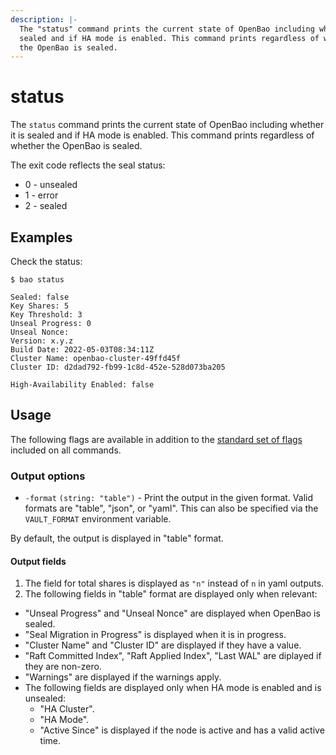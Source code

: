 ```yaml
---
description: |-
  The "status" command prints the current state of OpenBao including whether it is
  sealed and if HA mode is enabled. This command prints regardless of whether
  the OpenBao is sealed.
---
```


# status

The `status` command prints the current state of OpenBao including whether it is
sealed and if HA mode is enabled. This command prints regardless of whether the
OpenBao is sealed.

The exit code reflects the seal status:

- 0 - unsealed
- 1 - error
- 2 - sealed

## Examples

Check the status:

```shell-session
$ bao status

Sealed: false
Key Shares: 5
Key Threshold: 3
Unseal Progress: 0
Unseal Nonce:
Version: x.y.z
Build Date: 2022-05-03T08:34:11Z
Cluster Name: openbao-cluster-49ffd45f
Cluster ID: d2dad792-fb99-1c8d-452e-528d073ba205

High-Availability Enabled: false
```

## Usage

The following flags are available in addition to the [standard set of
flags](/docs/commands) included on all commands.

### Output options

- `-format` `(string: "table")` - Print the output in the given format. Valid
  formats are "table", "json", or "yaml". This can also be specified via the
  `VAULT_FORMAT` environment variable.

By default, the output is displayed in "table" format.

#### Output fields

1. The field for total shares is displayed as `"n"` instead of `n` in yaml outputs. 
2. The following fields in "table" format are displayed only when relevant:
- "Unseal Progress" and "Unseal Nonce" are displayed when OpenBao is sealed.
- "Seal Migration in Progress" is displayed when it is in progress.
- "Cluster Name" and "Cluster ID" are displayed if they have a value.
- "Raft Committed Index", "Raft Applied Index", "Last WAL" are diplayed if they are non-zero.
- "Warnings" are displayed if the warnings apply.
- The following fields are displayed only when HA mode is enabled and is unsealed:
  - "HA Cluster".
  - "HA Mode".
  - "Active Since" is displayed if the node is active and has a valid active time.
